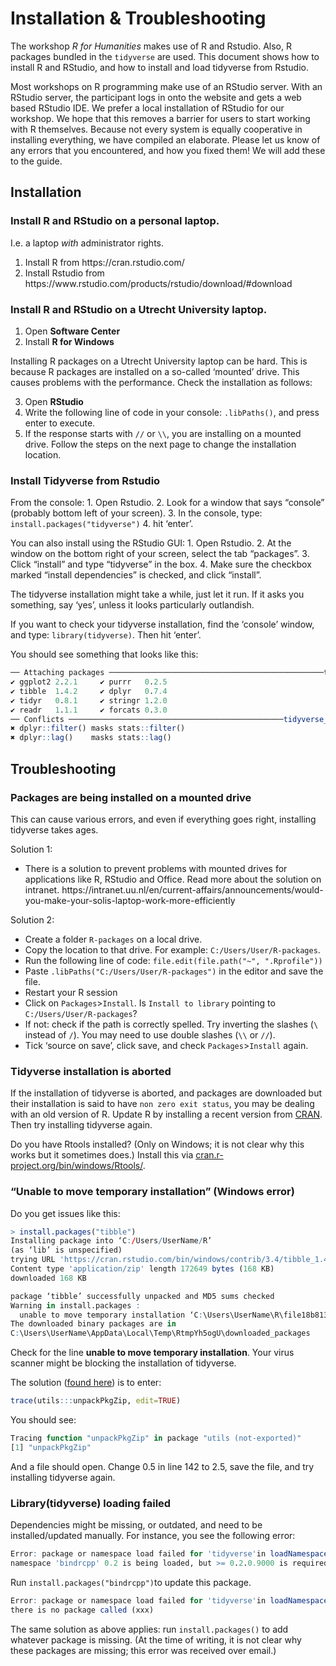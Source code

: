 # Installation & Troubleshooting

The workshop *R for Humanities* makes use of R and Rstudio. 
Also, R packages bundled in the `tidyverse` are used.
This document shows how to install R and RStudio, and how to install and load tidyverse from Rstudio.

Most workshops on R programming make use of an RStudio server.
With an RStudio server, the participant logs in onto the website and gets a web based RStudio IDE.
We prefer a local installation of RStudio for our workshop.
We hope that this removes a barrier for users to start working with R themselves.
Because  not every system is equally cooperative in installing everything, we have compiled an elaborate.
Please let us know of any errors that you encountered, and how you fixed them!
We will add these to the guide.

## Installation 

### Install R and RStudio on a personal laptop. 

I.e. a laptop *with* administrator rights.

1. Install R from https://cran.rstudio.com/
2. Install Rstudio from https://www.rstudio.com/products/rstudio/download/#download

### Install R and RStudio on a Utrecht University laptop. 

1. Open **Software Center**
2. Install **R for Windows**

Installing R packages on a Utrecht University laptop can be hard. This is because R packages are installed on a so-called 'mounted' drive. This causes problems with the performance. Check the installation as follows:

3. Open **RStudio**
4. Write the following line of code in your console: `.libPaths()`, and press enter to execute.
5. If the response starts with `//` or `\\`, you are installing on a mounted drive. Follow the steps on the next page to change the installation location.

### Install Tidyverse from Rstudio

From the console:
1. Open Rstudio.
2. Look for a window that says "console" (probably bottom left of your screen). 
3. In the console, type: `install.packages("tidyverse")`
4. hit 'enter'.

You can also install using the RStudio GUI:
1. Open Rstudio.
2. At the window on the bottom right of your screen, select the tab "packages".
3. Click "install" and type "tidyverse" in the box. 
4. Make sure the checkbox marked "install dependencies" is checked, and click "install".

The tidyverse installation might take a while, just let it run. If it asks you something, say 'yes', unless it looks particularly outlandish.

If you want to check your tidyverse installation, find the 'console' window, and type:
`library(tidyverse)`. Then hit 'enter'.
 
You should see something that looks like this:

```r
── Attaching packages ────────────────────────────────────────────────tidyverse 1.2.1 ──
✔ ggplot2 2.2.1     ✔ purrr   0.2.5
✔ tibble  1.4.2     ✔ dplyr   0.7.4
✔ tidyr   0.8.1     ✔ stringr 1.2.0
✔ readr   1.1.1     ✔ forcats 0.3.0
── Conflicts ────────────────────────────────────────────────tidyverse_conflicts() ──
✖ dplyr::filter() masks stats::filter()
✖ dplyr::lag()    masks stats::lag() 
```

## Troubleshooting

### Packages are being installed on a mounted drive

This can cause various errors, and even if everything goes right, installing tidyverse takes ages.

Solution 1: 

- There is a solution to prevent problems with mounted drives for applications like R, RStudio and Office. Read more about the solution on intranet. https://intranet.uu.nl/en/current-affairs/announcements/would-you-make-your-solis-laptop-work-more-efficiently

Solution 2:

- Create a folder `R-packages` on a local drive. 
- Copy the location to that drive. For example: `C:/Users/User/R-packages`.
- Run the following line of code: `file.edit(file.path("~", ".Rprofile"))`
- Paste `.libPaths("C:/Users/User/R-packages")` in the editor and save the file.
- Restart your R session
- Click on `Packages`>`Install`. Is `Install to library` pointing to `C:/Users/User/R-packages`?
- If not: check if the path is correctly spelled. Try inverting the slashes (`\` instead of `/`). You may need to use double slashes (`\\` or `//`).
- Tick 'source on save', click save, and check `Packages`>`Install` again. 

### Tidyverse installation is aborted

If the installation of tidyverse is aborted, and packages are downloaded but their installation is said to have `non zero exit status`, you may be dealing with an old version of R.
Update R by installing a recent version from [CRAN](https://cran.rstudio.com/).
Then try installing tidyverse again.

Do you have Rtools installed?
(Only on Windows; it is not clear why this works but it sometimes does.)
Install this via [cran.r-project.org/bin/windows/Rtools/](https://cran.r-project.org/bin/windows/Rtools/).

### "Unable to move temporary installation" (Windows error)

Do you get issues like this: 

```r
> install.packages("tibble")
Installing package into ‘C:/Users/UserName/R’
(as ‘lib’ is unspecified)
trying URL 'https://cran.rstudio.com/bin/windows/contrib/3.4/tibble_1.4.2.zip'
Content type 'application/zip' length 172649 bytes (168 KB)
downloaded 168 KB

package ‘tibble’ successfully unpacked and MD5 sums checked
Warning in install.packages :
  unable to move temporary installation ‘C:\Users\UserName\R\file18b813387562\tibble’ to ‘C:\Users\UserName\R\tibble’
The downloaded binary packages are in
C:\Users\UserName\AppData\Local\Temp\RtmpYh5ogU\downloaded_packages
```

Check for the line **unable to move temporary installation**. Your virus scanner might be blocking the installation of tidyverse.

The solution ([found here](https://code.adonline.id.au/unable-to-move-temporary-installation-r/)) is to enter:

```r
trace(utils:::unpackPkgZip, edit=TRUE)
```

You should see:

```r
Tracing function "unpackPkgZip" in package "utils (not-exported)"
[1] "unpackPkgZip"
```

And a file should open.
Change 0.5 in line 142 to 2.5, save the file, and try installing tidyverse again.

### Library(tidyverse) loading failed

Dependencies might be missing, or outdated, and need to be installed/updated manually.
For instance, you see the following error:

```r
Error: package or namespace load failed for 'tidyverse'in loadNamespace(...)
namespace 'bindrcpp' 0.2 is being loaded, but >= 0.2.0.9000 is required.
```

Run `install.packages("bindrcpp")`to update this package.

```r
Error: package or namespace load failed for 'tidyverse'in loadNamespace(...)
there is no package called (xxx)
```

The same solution as above applies: run `install.packages()` to add whatever package is missing. (At the time of writing, it is not clear why these packages are missing; this error was received over email.)
